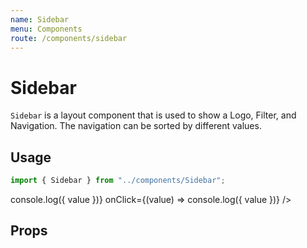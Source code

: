 ```yaml
---
name: Sidebar
menu: Components
route: /components/sidebar
---
```



# Sidebar

`Sidebar` is a layout component that is used to show a Logo, Filter, and
Navigation. The navigation can be sorted by different values.

## Usage

```ts
import { Sidebar } from "../components/Sidebar";
```

<Playground>
  <Sidebar
    onChange={(value) => console.log({ value })}
    onClick={(value) => console.log({ value })}
  />
</Playground>

## Props

<Props of={Sidebar} />
